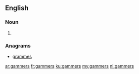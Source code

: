 ==English==

===Noun===
{{head|en|noun plural form}}

# {{plural of|gammer|lang=en}}

===Anagrams===
* [[grammes#English|grammes]]

[[ar:gammers]]
[[fr:gammers]]
[[ku:gammers]]
[[my:gammers]]
[[nl:gammers]]